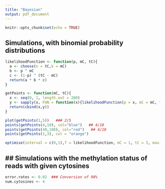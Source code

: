 ```yaml
---
title: "Bayesian"
output: pdf_document
---
```


```r
knitr::opts_chunk$set(echo = TRUE)
```

## Simulations, with binomial probability distributions


```r
likelihoodFunction <- function(p, mC, tC){
  a <- choose(n = tC,k = mC)
  b <- p ^ mC
  c <- (1-p) ^ (tC - mC)
  return(a * b * c)
}

getPoints <- function(mC, tC){
  x <- seq(0, 1, length.out = 200)
  y <- sapply(x, FUN = function(x){likelihoodFunction(p = x, mC = mC, tC = tC)})
  return(cbind(x,y))
}

plot(getPoints(1,5))   ### 2/5
points(getPoints(4,10), col="blue")   ## 4/10
points(getPoints(40,100), col="red")   ## 4/10
points(getPoints(1,3), col = "orange")

optimise(interval = c(0,1),f = likelihoodFunction, mC = 1, tC = 3, maximum = T, tol = 0.001)
```

## ## Simulations with the methylation status of reads with given cytosines

```r
error.rates <- 0.02  ### Conversion of 98% 
num.cytosines <- 4




```
